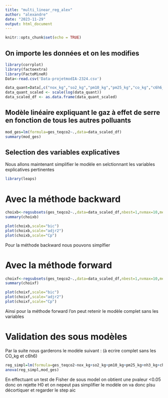 ```yaml
---
title: "multi_linear_reg_alex"
author: "alexandre"
date: "2023-11-29"
output: html_document
---
```


```r
knitr::opts_chunk$set(echo = TRUE)
```

## On importe les données et on les modifies
```r
library(corrplot)
library(factoextra)
library(FactoMineR)  
Data<-read.csv('Data-projetmodIA-2324.csv')

data_quant=Data[,c("nox_kg","so2_kg","pm10_kg","pm25_kg","co_kg","c6h6_kg","nh3_kg","ges_teqco2","ch4_t","co2_t","n2o_t")]
data_quant_scaled <- scale(log(data_quant))
data_scaled_df <- as.data.frame(data_quant_scaled)
```




## Modèle linéaire expliquant le gaz à effet de serre en fonction de tous les autres polluants



```r
mod_ges=lm(formula=ges_teqco2~.,data=data_scaled_df)
summary(mod_ges)
```

## Selection des variables explicatives

Nous allons maintenant simplifier le modèle en selctionnant les variables explicatives pertinentes
```r
library(leaps)
```


# Avec la méthode backward
```r
choixb<-regsubsets(ges_teqco2~.,data=data_scaled_df,nbest=1,nvmax=10,method="backward")
summary(choixb)
```

```r
plot(choixb,scale="bic")
plot(choixb,scale="adjr2")
plot(choixb,scale="Cp")
```
Pour la méthode backward nous pouvons simplfier

# Avec la méthode forward

```r
choixf<-regsubsets(ges_teqco2~.,data=data_scaled_df,nbest=1,nvmax=10,method="forward")
summary(choixf)
```
```r
plot(choixf,scale="bic")
plot(choixf,scale="adjr2")
plot(choixf,scale="Cp")
```



Ainsi pour la méthode forward l'on peut retenir le modèle complet sans les variables

# Validation des sous modèles
Par la suite nous garderons le modèle suivant :
(à ecrire complet sans les CO_kg et c6h6)

```r
reg_simpl=lm(formula=ges_teqco2~nox_kg+so2_kg+pm10_kg+pm25_kg+nh3_kg+ch4_t+co2_t+n2o_t,data=data_scaled_df)
anova(reg_simpl,mod_ges)
```

En effectuant un test de Fisher de sous model on obtient une pvaleur <0.05 donc on rejette H0 et on nepeut pas simplifier le modèle on va donc plsu décortiquer et regarder le step aic
